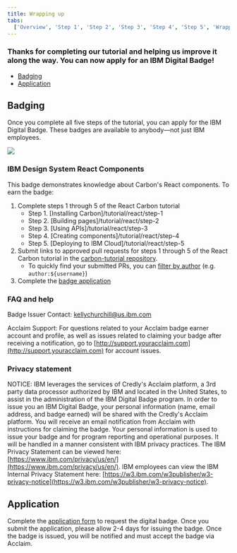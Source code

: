 ```yaml
---
title: Wrapping up
tabs:
  ['Overview', 'Step 1', 'Step 2', 'Step 3', 'Step 4', 'Step 5', 'Wrapping up']
---
```


### Thanks for completing our tutorial and helping us improve it along the way. You can now apply for an IBM Digital Badge!

<AnchorLinks>

- [Badging](#badging)
- [Application](#application)

</AnchorLinks>

## Badging

Once you complete all five steps of the tutorial, you can apply for the IBM Digital Badge. These badges are available to anybody—not just IBM employees.

<ImageComponent cols="8" caption="IBM Digital Badge">

![](../shared/wrapping-up/images/carbon-badge.png)

</ImageComponent>

### IBM Design System React Components

This badge demonstrates knowledge about Carbon's React components. To earn the badge:

1. Complete steps 1 through 5 of the React Carbon tutorial
   - Step 1. [Installing Carbon]/tutorial/react/step-1
   - Step 2. [Building pages]/tutorial/react/step-2
   - Step 3. [Using APIs]/tutorial/react/step-3
   - Step 4. [Creating components]/tutorial/react/step-4
   - Step 5. [Deploying to IBM Cloud]/tutorial/react/step-5
2. Submit links to approved pull requests for steps 1 through 5 of the React Carbon tutorial in the [carbon-tutorial repository](https://github.com/carbon-design-system/carbon-tutorial).
   - To quickly find your submitted PRs, you can [filter by author](https://github.com/carbon-design-system/carbon-tutorial/pulls?utf8=%E2%9C%93&q=author%3Ausername) (e.g. `author:${username}`)
3. Complete the [badge application](http://www.carbondesignsystem.com/tutorial/wrapping-up/react#application)

### FAQ and help

Badge Issuer Contact: kellychurchill@us.ibm.com

Acclaim Support: For questions related to your Acclaim badge earner account and profile, as well as issues related to claiming your badge after receiving a notification, go to [http://support.youracclaim.com](http://support.youracclaim.com) for account issues.

### Privacy statement

NOTICE: IBM leverages the services of Credly's Acclaim platform, a 3rd party data processor authorized by IBM and located in the United States, to assist in the administration of the IBM Digital Badge program. In order to issue you an IBM Digital Badge, your personal information (name, email address, and badge earned) will be shared with the Credly's Acclaim platform. You will receive an email notification from Acclaim with instructions for claiming the badge. Your personal information is used to issue your badge and for program reporting and operational purposes. It will be handled in a manner consistent with IBM privacy practices. The IBM Privacy Statement can be viewed here: [https://www.ibm.com/privacy/us/en/](https://www.ibm.com/privacy/us/en/). IBM employees can view the IBM Internal Privacy Statement here: [https://w3.ibm.com/w3publisher/w3-privacy-notice](https://w3.ibm.com/w3publisher/w3-privacy-notice).

## Application

Complete the [application form](https://www.surveygizmo.com/s3/5163103/IBM-Carbon-Design-System-Developer-Essentials-React-v2) to request the digital badge. Once you submit the application, please allow 2-4 days for issuing the badge. Once the badge is issued, you will be notified and must accept the badge via Acclaim.
